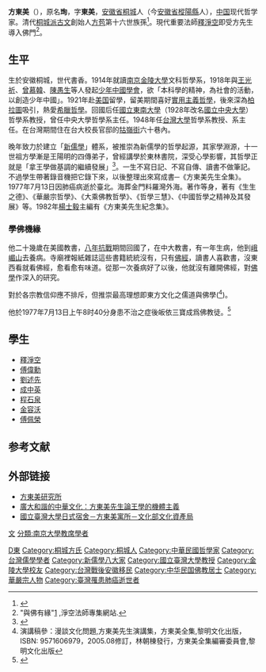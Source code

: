 {{Infobox_Person
|name = 方東美
|image= 方東美先生.jpg
|image_width = 200px
|英文名   = Thome H. Fang
|出生日期 = {{Birth date|1899|2|9}}
|出生地點 = {{QING}}[[安徽省|安徽省]][[安慶府|安慶府]][[桐城縣|桐城縣]]（今[[安徽省|安徽省]][[桐城市|桐城市]]）
|逝世日期 = {{Death date and age|1977|7|13|1895|2|9}}
|逝世地點 = {{TWN}}
|國籍 = {{ROC}}
|職業     = [[哲學家|哲學家]]、[[教育家|教育家]]
|身高     = 
|教育程度 = [[金陵大學|金陵大學]]哲學系
|宗教信仰 = [[佛教|佛教]]
}}
'''方東美'''（{{bd|1899年|2月9日|1977年|7月13日|catIdx=F方}}），原名'''珣'''，字'''東美'''，[[安徽省|安徽省]][[桐城|桐城]]人（今[[安徽省|安徽省]][[樅陽縣|樅陽縣]]人），[[中国|中国]]现代哲学家。清代[[桐城派|桐城派]][[古文_(文學)|古文]]創始人[[方苞|方苞]]第十六世族孫<ref>{{Cite web |url=https://epaper.gmw.cn/zhdsb/html/2013-06/19/nw.D110000zhdsb_20130619_2-07.htm |title=不畏权威的方东美 |access-date=2022-01-24 |archive-date=2022-01-24 |archive-url=https://web.archive.org/web/20220124005347/https://epaper.gmw.cn/zhdsb/html/2013-06/19/nw.D110000zhdsb_20130619_2-07.htm |dead-url=no }}</ref>。現代重要法師[[釋淨空|釋淨空]]即受方先生導入佛門<ref>"與佛有緣"[http://www.amtb.tw/jklfs/jklfs.asp?web_amtb_index=9&web_choice=1] {{Wayback|url=http://www.amtb.tw/jklfs/jklfs.asp?web_amtb_index=9&web_choice=1 |date=20180826005003 }},淨空法師專集網站.</ref>。

==生平==
{{儒学}}
生於安徽桐城，世代書香。1914年就讀[[南京|南京]][[金陵大學|金陵大學]]文科哲學系，1918年與[[王光祈|王光祈]]、[[曾慕韓|曾慕韓]]、[[陳愚生|陳愚生]]等人發起[[少年中國學會|少年中國學會]]，欲「本科學的精神，為社會的活動，以創造少年中國」。1921年赴[[美国|美国]]留學，留美期間喜好[[實用主義哲學|實用主義哲學]]，後來深為[[柏拉圖|柏拉圖]]吸引，熱愛[[希臘|希臘]][[哲學|哲學]]。回國后任[[國立東南大學|國立東南大學]]（1928年改名[[國立中央大學|國立中央大學]]）哲學系教授，曾任中央大學哲學系主任。1948年任[[台灣大學|台灣大學]]哲學系教授、系主任。在台灣期間住在台大校長官邸的[[牯嶺街|牯嶺街]]六十巷內。

晚年致力於建立「[[新儒學|新儒學]]」體系，被推崇為新儒學的哲學起源，其家學淵源，十一世祖方學漸是王陽明的四傳弟子，曾經講學於東林書院，深受心學影響，其哲學正就是「拿王學做基調的繼續發展」<ref>{{Cite web |url=https://www.researchgate.net/publication/320010552_guangdahexiedezhonghuawenhuafangdongmeixianshenglunwangxuedejitizhuyiThe_Extensive_and_Harmonious_Culture_of_China_Prof_Fang_Dong-Mei_on_the_Organism_of_Nouslogy_according_to_Wang_Yang-ming |title=廣大和諧的中華文化：方東美先生論王學的機體主義(陳復著) |access-date=2018-04-24 |archive-date=2019-05-02 |archive-url=https://web.archive.org/web/20190502024912/https://www.researchgate.net/publication/320010552_guangdahexiedezhonghuawenhuafangdongmeixianshenglunwangxuedejitizhuyiThe_Extensive_and_Harmonious_Culture_of_China_Prof_Fang_Dong-Mei_on_the_Organism_of_Nouslogy_according_to_Wang_Yang-ming |dead-url=no }}</ref>。一生不寫日記、不寫自傳、讀書不做筆記。不過學生帶著錄音機把它錄下來，以後整理出來寫成書─《方東美先生全集》。1977年7月13日因肺癌病逝於臺北。海葬金門料羅灣外海。著作等身，著有《生生之德》、《華嚴宗哲學》、《大乘佛教哲學》、《哲學三慧》、《中國哲學之精神及其發展》等。1982年[[楊士毅|楊士毅]]主編有《方東美先生紀念集》。

=== 學佛機緣 ===
他二十幾歲在美國教書，[[八年抗戰|八年抗戰]]期間回國了，在中大教書，有一年生病，他到[[峨嵋山|峨嵋山]]去養病。寺廟裡報紙雜誌這些書籍統統沒有，只有[[佛經|佛經]]，讀書人喜歡書，沒東西看就看佛經，愈看愈有味道。從那一次養病好了以後，他就沒有離開佛經，對[[佛學|佛學]]作深入的研究。

對於各宗教信仰應不排斥，但推崇最高理想即東方文化之儒道與佛學(<ref>演講稿參：漫談文化問題,方東美先生演講集，方東美全集,黎明文化出版，ISBN: 9571606979，2005.08修訂，林朝棟發行，方東美全集編審委員會,黎明文化出版</ref>)。

他於1977年7月13日上午8时40分身患不治之症後皈依三寶成爲佛教徒。<ref>{{cite web |author1=王冠 |title=方東美：一代大哲善講華嚴 臨終時皈依唸佛 |url=http://bodhi.takungpao.com.hk/sspt/sraddha/2015-09/3158689.html |accessdate=2018-12-17 |archive-date=2020-09-27 |archive-url=https://web.archive.org/web/20200927235337/http://bodhi.takungpao.com.hk/sspt/sraddha/2015-09/3158689.html |dead-url=no }}</ref>{{Unreliable source?}}

==學生==
*[[釋淨空|釋淨空]]
*[[傅偉勳|傅偉勳]]
*[[劉述先|劉述先]]
*[[成中英|成中英]]
*[[程石泉|程石泉]]
*[[金容沃|金容沃]]
*[[傅佩榮|傅佩榮]]

== 参考文献 ==
{{reflist}}

==外部链接==
*[http://thomehfang.com/ 方東美研究所] {{Wayback|url=http://thomehfang.com/ |date=20210118062611 }}
*[https://www.researchgate.net/publication/320010552_guangdahexiedezhonghuawenhuafangdongmeixianshenglunwangxuedejitizhuyiThe_Extensive_and_Harmonious_Culture_of_China_Prof_Fang_Dong-Mei_on_the_Organism_of_Nouslogy_according_to_Wang_Yang-ming 廣大和諧的中華文化：方東美先生論王學的機體主義] {{Wayback|url=https://www.researchgate.net/publication/320010552_guangdahexiedezhonghuawenhuafangdongmeixianshenglunwangxuedejitizhuyiThe_Extensive_and_Harmonious_Culture_of_China_Prof_Fang_Dong-Mei_on_the_Organism_of_Nouslogy_according_to_Wang_Yang-ming |date=20190502024912 }}
*[https://nchdb.boch.gov.tw/assets/advanceSearch/historicalBuilding/20070327000002 國立臺灣大學日式宿舍－方東美寓所－文化部文化資產局] {{Wayback|url=https://nchdb.boch.gov.tw/assets/advanceSearch/historicalBuilding/20070327000002 |date=20190502043039 }}

{{Authority control}}

{{DEFAULTSORT:Fang方}}
[[Category:方姓|D東]]
[[Category:桐城方氏|Category:桐城方氏]]
[[Category:桐城人|Category:桐城人]]
[[Category:中華民國哲學家|Category:中華民國哲學家]]
[[Category:台灣儒學學者|Category:台灣儒學學者]]
[[Category:新儒學八大家|Category:新儒學八大家]]
[[Category:國立臺灣大學教授|Category:國立臺灣大學教授]]
[[分類:國立中央大學教授|文]]
[[分類:南京大學教席學者|分類:南京大學教席學者]]
[[Category:金陵大學校友|Category:金陵大學校友]]
[[Category:台灣戰後安徽移民|Category:台灣戰後安徽移民]]
[[Category:中华民国佛教居士|Category:中华民国佛教居士]]
[[Category:華嚴宗人物|Category:華嚴宗人物]]
[[Category:臺灣罹患肺癌逝世者|Category:臺灣罹患肺癌逝世者]]